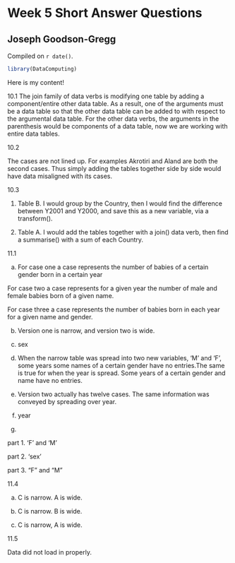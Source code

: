 # Week 5 Short Answer Questions

## Joseph Goodson-Gregg

<!-- leave this material as is -->
Compiled on `r date()`.

```r
library(DataComputing)
```
<!-- put your content after this line -->

Here is my content!

10.1
The join family of data verbs is modifying one table by adding a component/entire other data table. As a result, one of the arguments must be a data table so that the other data table can be added to with respect to the argumental data table. For the other data verbs, the arguments in the parenthesis would be components of a data table, now we are working with entire data tables.

10.2

The cases are not lined up. For examples Akrotiri and Aland are both the second cases. Thus simply adding the tables together side by side would have data misaligned with its cases.

10.3

1. 
Table B. I would group by the Country, then I would find the difference between Y2001 and Y2000, and save this as a new variable, via a transform().

2.
Table A. I would add the tables together with a join() data verb, then find a summarise() with a sum of each Country.

11.1


a. For case one a case represents the number of babies of a certain gender born in a certain year


For case two a case represents for a given year the number of male and female babies born of a given name.


For case three a case represents the number of babies born in each year for a given name and gender.


b. Version one is narrow, and version two is wide.


c. sex


d. When the narrow table was spread into two new variables, 'M' and 'F', some years some names of a certain gender have no entries.The same is true for when the year is spread. Some years of a certain gender and name have no entries.


e. Version two actually has twelve cases. The same information was conveyed by spreading over year.


f. year


g.


part 1. 'F' and 'M'


part 2. 'sex'


part 3. "F" and "M"


11.4


a. C is narrow. A is wide.


b. C is narrow. B is wide.


c. C is narrow, A is wide.


11.5

Data did not load in properly.


